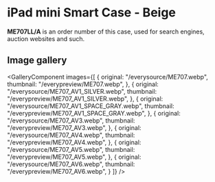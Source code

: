 
# iPad mini Smart Case - Beige

<Callout type='info' emoji='👉🏻'>**ME707LL/A** is an order number of this case, used for search engines, auction websites and such.</Callout>

## Image gallery

<GalleryComponent
    images={[
      {
        original: "/everysource/ME707.webp",
        thumbnail: "/everypreview/ME707.webp",
      },
      {
        original: "/everysource/ME707_AV1_SILVER.webp",
        thumbnail: "/everypreview/ME707_AV1_SILVER.webp",
      },
      {
        original: "/everysource/ME707_AV1_SPACE_GRAY.webp",
        thumbnail: "/everypreview/ME707_AV1_SPACE_GRAY.webp",
      },
      {
        original: "/everysource/ME707_AV3.webp",
        thumbnail: "/everypreview/ME707_AV3.webp",
      },
      {
        original: "/everysource/ME707_AV4.webp",
        thumbnail: "/everypreview/ME707_AV4.webp",
      },
      {
        original: "/everysource/ME707_AV5.webp",
        thumbnail: "/everypreview/ME707_AV5.webp",
      },
      {
        original: "/everysource/ME707_AV6.webp",
        thumbnail: "/everypreview/ME707_AV6.webp",
      }
    ]}
  />
